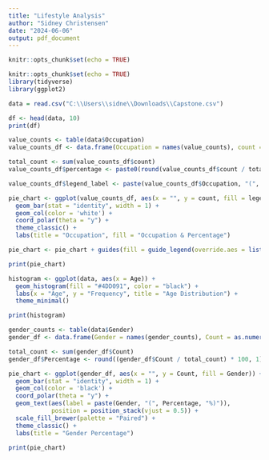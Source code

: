 ---
title: "Lifestyle Analysis"
author: "Sidney Christensen"
date: "2024-06-06"
output: pdf_document
---

```{r setup, include=FALSE}
knitr::opts_chunk$set(echo = TRUE)
```

```{r setup, include=FALSE}
knitr::opts_chunk$set(echo = TRUE)
library(tidyverse)
library(ggplot2)
```

```{r}
data = read.csv("C:\\Users\\sidne\\Downloads\\Capstone.csv")

df <- head(data, 10)
print(df)
```

```{r}
value_counts <- table(data$Occupation)
value_counts_df <- data.frame(Occupation = names(value_counts), count = as.numeric(value_counts))

total_count <- sum(value_counts_df$count)
value_counts_df$percentage <- paste0(round(value_counts_df$count / total_count * 100), "%")

value_counts_df$legend_label <- paste(value_counts_df$Occupation, "(", value_counts_df$percentage, ")")

pie_chart <- ggplot(value_counts_df, aes(x = "", y = count, fill = legend_label)) +
  geom_bar(stat = "identity", width = 1) +
  geom_col(color = 'white') +
  coord_polar(theta = "y") +
  theme_classic() +
  labs(title = "Occupation", fill = "Occupation & Percentage")  

pie_chart <- pie_chart + guides(fill = guide_legend(override.aes = list(shape = NA)))

print(pie_chart)
```

```{r}
histogram <- ggplot(data, aes(x = Age)) +
  geom_histogram(fill = "#4DD091", color = "black") +
  labs(x = "Age", y = "Frequency", title = "Age Distribution") +
  theme_minimal()

print(histogram)
```

```{r}
gender_counts <- table(data$Gender)
gender_df <- data.frame(Gender = names(gender_counts), Count = as.numeric(gender_counts))

total_count <- sum(gender_df$Count)
gender_df$Percentage <- round((gender_df$Count / total_count) * 100, 1)

pie_chart <- ggplot(gender_df, aes(x = "", y = Count, fill = Gender)) +
  geom_bar(stat = "identity", width = 1) +
  geom_col(color = 'black') +
  coord_polar(theta = "y") +
  geom_text(aes(label = paste(Gender, "(", Percentage, "%)")), 
            position = position_stack(vjust = 0.5)) +
  scale_fill_brewer(palette = "Paired") +
  theme_classic() +
  labs(title = "Gender Percentage")

print(pie_chart)
```
